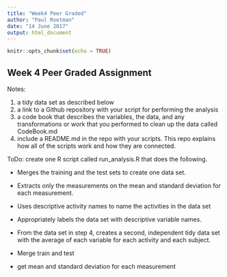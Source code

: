 ```yaml
---
title: "Week4 Peer Graded"
author: "Paul Roetman"
date: "14 June 2017"
output: html_document
---
```


```r
knitr::opts_chunk$set(echo = TRUE)
```

## Week 4 Peer Graded Assignment

Notes:

1) a tidy data set as described below
2) a link to a Github repository with your script for performing the analysis
3) a code book that describes the variables, the data, and any transformations or work that you performed to clean up the data called CodeBook.md
4) include a README.md in the repo with your scripts. This repo explains how all of the scripts work and how they are connected.

ToDo:
 create one R script called run_analysis.R that does the following.

* Merges the training and the test sets to create one data set.
* Extracts only the measurements on the mean and standard deviation for each measurement.
* Uses descriptive activity names to name the activities in the data set
* Appropriately labels the data set with descriptive variable names.
* From the data set in step 4, creates a second, independent tidy data set with the 
   average of 
       each variable 
       for each activity 
       and each subject.


* Merge train and test
* get mean and standard deviation for each measurement
